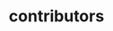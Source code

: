 ---
title: contributors
definition: A person that is involved in creating, curating, maintaining and evolving the powerd6 project.
---